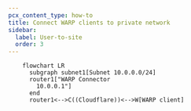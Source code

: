 ```yaml
---
pcx_content_type: how-to
title: Connect WARP clients to private network
sidebar:
  label: User-to-site
  order: 3
---
```



```mermaid
    flowchart LR
      subgraph subnet1[Subnet 10.0.0.0/24]
      router1["WARP Connector
        10.0.0.1"]
      end
      router1<-->C((Cloudflare))<-->W[WARP client]
```
